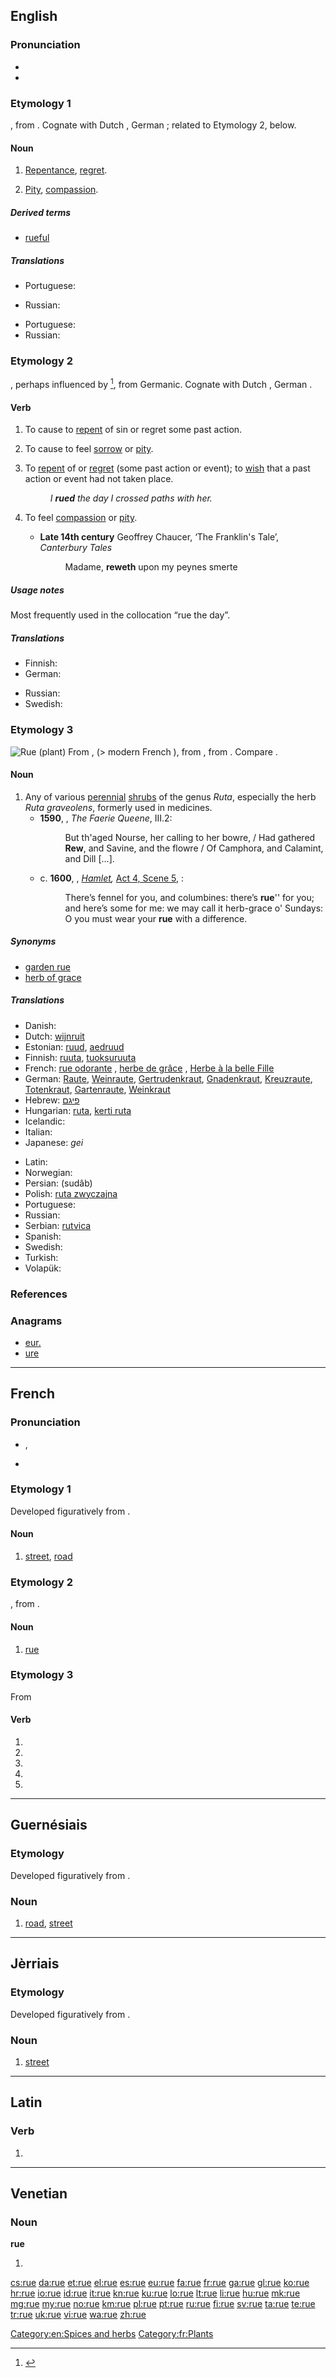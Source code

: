{{also|rué}}
==English==

===Pronunciation===
* {{IPA|/ruː/}}
* {{rhymes|uː}}

===Etymology 1===
{{etyl|ang}} {{term|hreow|hrēow|lang=ang}}, from {{etyl|gem}}.  Cognate with Dutch {{term|rouw|lang=nl}}, German {{term|Reue|lang=de}}; related to Etymology 2, below.

====Noun====
{{en-noun|-}}

# {{archaic}} [[repentance|Repentance]], [[regret]].
# {{archaic}} [[pity|Pity]], [[compassion]].

=====Derived terms=====
* [[rueful]]

=====Translations=====
{{trans-top|Repentance, regret}}
* Portuguese: {{t|pt|arrependimento|m}}
{{trans-mid}}
* Russian: {{t|ru|сожаление|n}}
{{trans-bottom}}

{{trans-top|Pity, compassion}}
* Portuguese: {{t|pt|compaixão}}
* Russian: {{t|ru|сострадание|n}}
{{trans-mid}}
{{trans-bottom}}

===Etymology 2===
{{etyl|ang}} {{term|hreowan|hrēowan|lang=ang}}, perhaps influenced by {{etyl|non}} {{term|hryggja||to distress, grieve|lang=non}}<ref>{{R:Online Etymology Dictionary|rue}}</ref>, from Germanic.  Cognate with Dutch {{term|rouwen|lang=nl}}, German {{term|reuen|lang=de}}.

====Verb====
{{en-verb|rues|'''[[ruing]]''' ''or'' '''[[rueing]]'''|rued}}

# {{obsolete|transitive}} To cause to [[repent]] of sin or regret some past action.
# {{obsolete|transitive}} To cause to feel [[sorrow]] or [[pity]].
# {{transitive}} To [[repent]] of or [[regret]] (some past action or event); to [[wish]] that a past action or event had not taken place.
#: ''I '''rued''' the day I crossed paths with her.''
# {{archaic|intransitive}} To feel [[compassion]] or [[pity]].
#* '''Late 14th century''' Geoffrey Chaucer, ‘The Franklin's Tale’, ''Canterbury Tales''
#*: Madame, '''reweth''' upon my peynes smerte

=====Usage notes=====
Most frequently used in the collocation “rue the day”.

=====Translations=====
{{trans-top|to repent or regret a past action or event}}
* Finnish: {{t+|fi|katua}}
* German: {{t|de|bereuen}}
{{trans-mid}}
* Russian: {{t|ru|сожалеть}}
* Swedish: {{t|sv|ruelse|c}}
{{trans-bottom}}

===Etymology 3===
{{wikipedia}}
[[Image:Ruta chalepensis11.jpg|thumb|Rue (plant)]]
From {{etyl|xno}} {{term|ruwe}}, {{etyl|fro}} {{term|rue|lang=fro}} (> modern French {{term|rue|lang=fr}}), from {{etyl|la}} {{term|ruta|rūta|lang=la}}, from {{etyl|grc}} {{term|ῥυτή|tr=rute|lang=grc}}. Compare {{term|rude}}.

====Noun====
{{en-noun}}

# Any of various [[perennial]] [[shrubs]] of the genus ''Ruta'', especially the herb ''Ruta graveolens'', formerly used in medicines.
#* '''1590''', {{w|Edmund Spenser}}, ''The Faerie Queene'', III.2:
#*: But th'aged Nourse, her calling to her bowre, / Had gathered '''Rew''', and Savine, and the flowre / Of Camphora, and Calamint, and Dill [...].
#* c. '''1600''', {{w|William Shakespeare}}, ''[[s:The Tragedy of Hamlet, Prince of Denmark/Hamlet|Hamlet]],'' [[s:The Tragedy of Hamlet, Prince of Denmark/Act 4#Scene 5. Elsinore. A room in the castle.|Act 4, Scene 5]], {{w|Ophelia}}:
#*: There’s fennel for you, and columbines: there’s '''rue''''' for you; and here’s some for me: we may call it herb-grace o' Sundays: O you must wear your '''rue''' with a difference.

=====Synonyms=====
* [[garden rue]]
* [[herb of grace]]

=====Translations=====
{{trans-top|any of various perennial shrubs}}
* Danish: {{t-|da|rude}}
* Dutch: [[wijnruit]]
* Estonian: [[ruud]], [[aedruud]]
* Finnish: [[ruuta]], [[tuoksuruuta]]
* French: [[rue odorante]] {{f}}, [[herbe de grâce]] {{f}}, [[Herbe à la belle Fille]] {{f}}
* German: [[Raute]], [[Weinraute]], [[Gertrudenkraut]], [[Gnadenkraut]], [[Kreuzraute]], [[Totenkraut]], [[Gartenraute]], [[Weinkraut]]
* Hebrew: [[פיגם]]
* Hungarian: [[ruta]], [[kerti ruta]]
* Icelandic: {{t|is|rúturunni}}
* Italian: {{t-|it|ruta|f}}
* Japanese: {{l|ja|芸}} ''gei''
{{trans-mid}}
* Latin: {{t-|la|ruta}}
* Norwegian: {{t|no|vinrute}}
* Persian: {{fa-Arab|[[سداب]]}} (sudâb)
* Polish: [[ruta zwyczajna]] {{f}}
* Portuguese: {{t+|pt|arruda|f}}
* Russian: {{t|ru|рута|f|tr=rúta}}
* Serbian: [[rutvica]] {{f}}
* Spanish: {{t+|es|ruda|f}}
* Swedish: {{t|sv|vinruta}}
* Turkish: {{t+|tr|sedef otu}}
* Volapük: {{t|vo|rutadaplan}}
{{trans-bottom}}

===References===
<references/>

===Anagrams===
* [[eur.#English|eur.]]
* [[ure#English|ure]]

[[Category:en:Spices and herbs]]

----

==French==

===Pronunciation===
* {{IPA|/ʁy/|lang=fr}}, {{X-SAMPA|/Ry/}}
* {{audio|Fr-rue.ogg|audio (une rue)}}

===Etymology 1===
Developed figuratively from {{etyl|la|fr}} {{term|ruga||wrinkle|lang=la}}.

====Noun====
{{fr-noun|f}}

# [[street]], [[road]]

===Etymology 2===
{{etyl|la|fr}} {{term|ruta|lang=la}}, from {{etyl|grc|fr}} {{term|ῥυτή|tr=rute|lang=grc}}.

====Noun====
{{fr-noun|f}}

# [[rue#Etymology 3|rue]] {{sense|the plant}}

===Etymology 3===
From {{l|fr|ruer}}

====Verb====
{{fr-verb-form}}

# {{conjugation of|ruer||1|s|pres|ind|lang=fr}}
# {{conjugation of|ruer||3|s|pres|ind|lang=fr}}
# {{conjugation of|ruer||1|s|pres|sub|lang=fr}}
# {{conjugation of|ruer||1|s|pres|sub|lang=fr}}
# {{conjugation of|ruer||2|s|imp|lang=fr}}

[[Category:fr:Plants]]

----

==Guernésiais==

===Etymology===
Developed figuratively from {{etyl|la|roa-grn}} {{term|ruga||wrinkle|lang=la}}.

===Noun===
{{roa-grn-noun|f}}

# [[road]], [[street]]

----

==Jèrriais==

===Etymology===
Developed figuratively from {{etyl|la|roa-jer}} {{term|ruga||wrinkle|lang=la}}.

===Noun===
{{roa-jer-noun|f}}

# [[street]]

----

==Latin==

===Verb===
{{la-verb-form|rue}}

# {{conjugation of|ruo|ruō|2|s|pres|act|imp|lang=la}}

----

==Venetian==

===Noun===
'''rue''' {{f}}

# {{plural of|rua|lang=vec}}

[[cs:rue]]
[[da:rue]]
[[et:rue]]
[[el:rue]]
[[es:rue]]
[[eu:rue]]
[[fa:rue]]
[[fr:rue]]
[[ga:rue]]
[[gl:rue]]
[[ko:rue]]
[[hr:rue]]
[[io:rue]]
[[id:rue]]
[[it:rue]]
[[kn:rue]]
[[ku:rue]]
[[lo:rue]]
[[lt:rue]]
[[li:rue]]
[[hu:rue]]
[[mk:rue]]
[[mg:rue]]
[[my:rue]]
[[no:rue]]
[[km:rue]]
[[pl:rue]]
[[pt:rue]]
[[ru:rue]]
[[fi:rue]]
[[sv:rue]]
[[ta:rue]]
[[te:rue]]
[[tr:rue]]
[[uk:rue]]
[[vi:rue]]
[[wa:rue]]
[[zh:rue]]